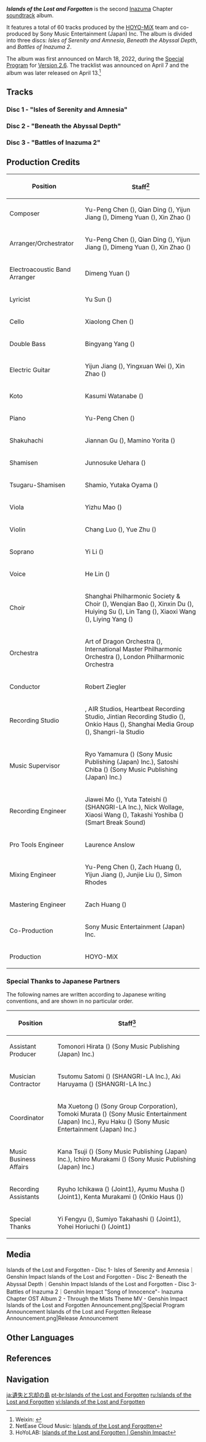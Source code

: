 <!--{{SoundtrackTabs}}-->
{{Album Infobox
|image       = Islands of the Lost and Forgotten.png
|type        = Original Game Soundtracks
|group       = Albums
|medium      = Digital
|releaseDate = 2022-04-13
|length      = 1 hr 56 min - 60 tracks
|spotify     = 2rdPLD1XUQ6iN1KeQ0wrzu
|youtube     = OLAK5uy_mf8R0L8phKCeJ7Bl7XsXcMTOfKaceJ3mc
}}
'''''Islands of the Lost and Forgotten''''' is the second [[Inazuma]] Chapter [[soundtrack]] album.

It features a total of 60 tracks produced by the [[HOYO-MiX]] team and co-produced by Sony Music Entertainment (Japan) Inc. The album is divided into three discs: ''Isles of Serenity and Amnesia'', ''Beneath the Abyssal Depth'', and ''Battles of Inazuma 2''.

The album was first announced on March 18, 2022, during the [[Special Program]] for [[Version 2.6]]. The tracklist was announced on April 7 and the album was later released on April 13.<ref>Weixin: [https://mp.weixin.qq.com/s/KKG0WK20Q7bWSViesWu25w {{zh|《原神》第二张稻妻主题OST即将上线}}]</ref>

==Tracks==
===Disc 1 - "Isles of Serenity and Amnesia"===
{{Soundtracks by Category Table|Islands of the Lost and Forgotten Disc 1 Soundtracks|hidealbum=1}}

===Disc 2 - "Beneath the Abyssal Depth"===
{{Soundtracks by Category Table|Islands of the Lost and Forgotten Disc 2 Soundtracks|hidealbum=1|noplayer=1}}

===Disc 3 - "Battles of Inazuma 2"===
{{Soundtracks by Category Table|Islands of the Lost and Forgotten Disc 3 Soundtracks|hidealbum=1|noplayer=1}}

==Production Credits==
{| class="wikitable"
! Position
! Staff<ref>NetEase Cloud Music: [https://music.163.com/#/album?id=143306893 {{zh|原神-佚落迁忘之岛}} Islands of the Lost and Forgotten]</ref>
|-
! Composer
| Yu-Peng Chen ({{zh|陈致逸}}), Qian Ding ({{zh|丁谦}}), Yijun Jiang ({{zh|姜以君}}), Dimeng Yuan ({{zh|苑迪萌}}), Xin Zhao ({{zh|赵鑫}})
|-
! Arranger/Orchestrator
| Yu-Peng Chen ({{zh|陈致逸}}), Qian Ding ({{zh|丁谦}}), Yijun Jiang ({{zh|姜以君}}), Dimeng Yuan ({{zh|苑迪萌}}), Xin Zhao ({{zh|赵鑫}})
|-
! Electroacoustic Band Arranger
| Dimeng Yuan ({{zh|苑迪萌}})
|-
! Lyricist
| Yu Sun ({{zh|孙宇}})
|-
! Cello
| Xiaolong Chen ({{zh|陈小龙}})
|-
! Double Bass
| Bingyang Yang ({{zh|杨冰洋}})
|-
! Electric Guitar
| Yijun Jiang ({{zh|姜以君}}), Yingxuan Wei ({{zh|魏英轩}}), Xin Zhao ({{zh|赵鑫}})
|-
! Koto
| Kasumi Watanabe ({{ja|渡邊 香澄}})
|-
! Piano
| Yu-Peng Chen ({{zh|陈致逸}})
|-
! Shakuhachi
| Jiannan Gu ({{zh|顾剑楠}}), Mamino Yorita ({{ja|寄田 真見乃}})
|-
! Shamisen
| Junnosuke Uehara ({{ja|上原 潤之助}})
|-
! Tsugaru-Shamisen
| Shamio, Yutaka Oyama ({{ja|小山 豊}})
|-
! Viola
| Yizhu Mao ({{zh|茅异竹}})
|-
! Violin
| Chang Luo ({{zh|罗畅}}), Yue Zhu ({{zh|朱玥}})
|-
! Soprano
| Yi Li ({{zh|李一}})
|-
! Voice
| He Lin ({{zh|林禾}})
|-
! Choir
| Shanghai Philharmonic Society & Choir ({{zh|上海爱乐交响合唱团}}), Wenqian Bao ({{zh|包雯茜}}), Xinxin Du ({{zh|杜欣欣}}), Huiying Su ({{zh|苏绘璎}}), Lin Tang ({{zh|汤琳}}), Xiaoxi Wang ({{zh|王潇希}}), Liying Yang ({{zh|杨丽莹}})
|-
! Orchestra
| Art of Dragon Orchestra ({{zh|龙之艺交响乐团}}), International Master Philharmonic Orchestra ({{zh|国际首席爱乐乐团}}), London Philharmonic Orchestra
|-
! Conductor
| Robert Ziegler
|-
! Recording Studio
| {{Not a Typo|52Hz Studio}}, AIR Studios, Heartbeat Recording Studio, Jintian Recording Studio ({{zh|金田录音棚}}), Onkio Haus ({{ja|音響ハウス}}), Shanghai Media Group ({{zh|上海广播大厦}}), Shangri-la Studio
|-
! Music Supervisor
| Ryo Yamamura ({{ja|山村 涼}}) (Sony Music Publishing (Japan) Inc.), Satoshi Chiba ({{ja|千葉 智史}}) (Sony Music Publishing (Japan) Inc.)
|-
! Recording Engineer
| Jiawei Mo ({{zh|莫家伟}}), Yuta Tateishi ({{ja|立石 佑太}}) (SHANGRI-LA Inc.), Nick Wollage, Xiaosi Wang ({{zh|王小四}}), Takashi Yoshiba ({{ja|吉羽 貴史}}) (Smart Break Sound)
|-
! Pro Tools Engineer
| Laurence Anslow
|-
! Mixing Engineer
| Yu-Peng Chen ({{zh|陈致逸}}), Zach Huang ({{zh|黄巍}}), Yijun Jiang ({{zh|姜以君}}), Junjie Liu ({{zh|刘俊杰}}), Simon Rhodes
|-
! Mastering Engineer
| Zach Huang ({{zh|黄巍}})
|-
! Co-Production
| Sony Music Entertainment (Japan) Inc.
|-
! Production
| HOYO-MiX
|}

===Special Thanks to Japanese Partners===
The following names are written according to Japanese writing conventions, and are shown in no particular order.
{| class="wikitable"
! Position
! Staff<ref>HoYoLAB: [https://www.hoyolab.com/article/4243581 Islands of the Lost and Forgotten &vert; Genshin Impact]</ref>
|-
! Assistant Producer
| Tomonori Hirata ({{ja|平田 有了}}) (Sony Music Publishing (Japan) Inc.)
|-
! Musician Contractor
| Tsutomu Satomi ({{ja|里見 勉}}) (SHANGRI-LA Inc.), Aki Haruyama ({{ja|春山 あき}}) (SHANGRI-LA Inc.)
|-
! Coordinator
| Ma Xuetong ({{zh|馬雪潼}}) (Sony Group Corporation), Tomoki Murata ({{ja|村田知樹}}) (Sony Music Entertainment (Japan) Inc.), Ryu Haku ({{ja|劉 博}}) (Sony Music Entertainment (Japan) Inc.)
|-
! Music Business Affairs
| Kana Tsuji ({{ja|辻 佳奈}}) (Sony Music Publishing (Japan) Inc.), Ichiro Murakami ({{ja|村上 伊知郎}}) (Sony Music Publishing (Japan) Inc.)
|-
! Recording Assistants
| Ryuho Ichikawa ({{ja|市川 竜帆}}) (Joint1), Ayumu Musha ({{ja|武舎 歩}}) (Joint1), Kenta Murakami ({{ja|村上 健太}}) (Onkio Haus ({{ja|音響ハウス}}))
|-
! Special Thanks
| Yi Fengyu ({{zh|伊豊宇}}), Sumiyo Takahashi ({{ja|髙橋 純代}}) (Joint1), Yohei Horiuchi ({{ja|堀内 陽平}}) (Joint1)
|}

==Media==
<gallery>
Islands of the Lost and Forgotten - Disc 1- Isles of Serenity and Amnesia｜Genshin Impact
Islands of the Lost and Forgotten - Disc 2- Beneath the Abyssal Depth｜Genshin Impact
Islands of the Lost and Forgotten - Disc 3- Battles of Inazuma 2｜Genshin Impact
"Song of Innocence"- Inazuma Chapter OST Album 2 - Through the Mists Theme MV - Genshin Impact
Islands of the Lost and Forgotten Announcement.png|Special Program Announcement
Islands of the Lost and Forgotten Release Announcement.png|Release Announcement
</gallery>

==Other Languages==
{{Other Languages
|en      = Islands of the Lost and Forgotten
|zhs     = 佚落迁忘之岛
|zhs_rm  = Yìluò Qiānwàng zhī Dǎo
|zht     = 佚落遷忘之島
|zht_rm  = Yìluò Qiānwàng zhī Dǎo
|zh_tl   = Islands of the Left Behind and Forgotten
|ja      = 遺失と忘却の島
|ja_rm   = Ishitsu to Bougyaku no Shima
|ja_tl   = Islands of the Loss and Oblivion
|ko      = 기억에서 잃어버린 섬
|ko_rm   = Gi'eok-eseo Ireobeorin Seom
|ko_tl   = Island Lost in Memory
|tr      = 
|tr_tl   = 
|it      = 
|it_tl   = 
}}

==References==
{{Reflist}}

==Navigation==
{{Album Navbox|main}}

[[ja:遺失と忘却の島]]
[[pt-br:Islands of the Lost and Forgotten]]
[[ru:Islands of the Lost and Forgotten]]
[[vi:Islands of the Lost and Forgotten]]